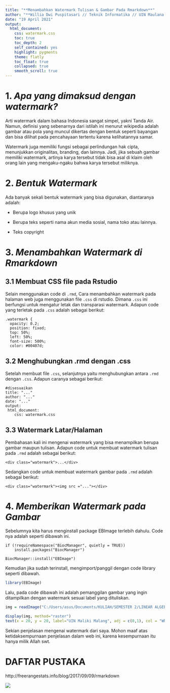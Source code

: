 ---
title: "**Menambahkan Watermark Tulisan & Gambar Pada Rmarkdown**"
author: "**Willia Dwi Puspitasari // Teknik Informatika // UIN Maulana Malik Ibrahim Malang // Dosen Pengampu: Prof. Dr. Suhartono, M.Kom**"
date: "19 April 2021"
output: 
  html_document:
    css: watermark.css
    toc: true
    toc_depth: 2
    self_contained: yes
    highlight: pygments
    theme: flatly
    toc_float: true
    collapsed: true
    smooth_scroll: true
---

# 1. *Apa yang dimaksud dengan watermark?*

Arti watermark dalam bahasa Indonesia sangat simpel, yakni Tanda Air. Namun, definisi yang sebenarnya dari istilah ini menurut wikipedia adalah gambar atau pola yang muncul dikertas dengan bentuk seperti bayangan dan bisa dilihat pada pencahayaan tertentu karena kelihatannya samar. 

Watermark juga memiliki fungsi sebagai perlindungan hak cipta, menunjukkan originalitas, branding, dan lainnya. Jadi, jika sebuah gambar memiliki watermark, artinya karya tersebut tidak bisa asal di klaim oleh orang lain yang mengaku-ngaku bahwa karya tersebut miliknya. 

# 2. *Bentuk Watermark*

Ada banyak sekali bentuk watermark yang bisa digunakan, diantaranya adalah:

- Berupa logo khusus yang unik

- Berupa teks seperti nama akun media sosial, nama toko atau lainnya.

- Teks copyright

# 3. *Menambahkan Watermark di Rmarkdown*
## 3.1 Membuat CSS file pada Rstudio

Selain menggunakan code di `.rmd`, Cara menambahkan watermark pada halaman web juga menggunakan file `.css` di rstudio. Dimana `.css` ini berfungsi untuk mengatur letak dan transparasi watermark. Adapun code yang terletak pada `.css` adalah sebagai berikut:

```
.watermark {
  opacity: 0.2;
  position: fixed;
  top: 50%;
  left: 50%;
  font-size: 500%;
  color: #00407d;
```
## 3.2 Menghubungkan .rmd dengan .css
Setelah membuat file `.css`, selanjutnya yaitu menghubungkan antara `.rmd` dengan `.css`. Adapun caranya sebagai berikut:

```
#disesuaikan 
title: "..." 
author: "..."
date: "..."
output: 
 html_document:
    css: watermark.css
```
## 3.3 Watermark Latar/Halaman
Pembahasan kali ini mengenai watermark yang bisa menampilkan berupa gambar maupun tulisan.
Adapun code untuk membuat watermark tulisan pada `.rmd` adalah sebagai berikut:

```
<div class="watermark">...</div>
```
Sedangkan code untuk membuat watermark gambar pada `.rmd` adalah sebagai berikut:

```
<div class="watermark"><img src ="..."></div>
```
# 4. *Memberikan Watermark pada Gambar*

Sebelumnya kita harus menginstall package EBImage terlebih dahulu. Code nya adalah seperti dibawah ini. 
```
if (!requireNamespace("BiocManager", quietly = TRUE))
    install.packages("BiocManager")

BiocManager::install("EBImage")
```
Kemudian jika sudah terinstall, mengimport/panggil dengan code library seperti dibawah. 
```{r}
library(EBImage)
```

Lalu, pada code dibawah ini adalah pemanggilan gambar yang ingin ditampilkan dengan watermark sesuai label yang dituliskan. 
```{r}
img = readImage("C:/Users/asus/Documents/KULIAH/SEMESTER 2/LINEAR ALGEBRA/Watermark/UIN-Malang.jpg")

display(img, method="raster")
text(x = 20, y = 20, label="UIN Maliki Malang", adj = c(0,1), col = "White", cex = 2)
```

Sekian penjelasan mengenai watermark dari saya. Mohon maaf atas ketidaksempurnaan penjelasan dalam web ini, karena kesempurnaan itu hanya milik Allah swt. 

# DAFTAR PUSTAKA 

http://freerangestats.info/blog/2017/09/09/rmarkdown

<div class="watermark"><img src ="http://1.bp.blogspot.com/-t47w2Xvb5hU/VmIejExYyUI/AAAAAAAACVo/4HHVbWEnM-M/s1600/uin%2Bmalang.jpg"></div>







